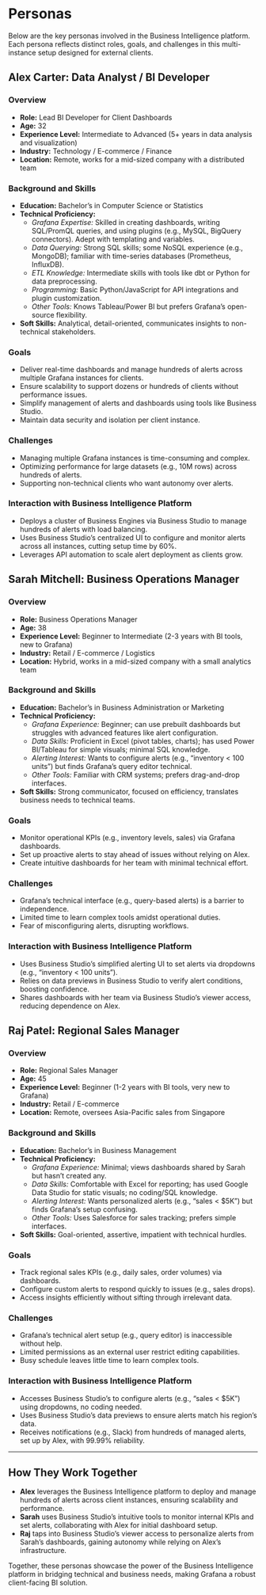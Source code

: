 # Personas

Below are the key personas involved in the Business Intelligence platform. Each persona reflects distinct roles, goals, and challenges in this multi-instance setup designed for external clients.

## Alex Carter: Data Analyst / BI Developer

### Overview

- **Role:** Lead BI Developer for Client Dashboards
- **Age:** 32
- **Experience Level:** Intermediate to Advanced (5+ years in data analysis and visualization)
- **Industry:** Technology / E-commerce / Finance
- **Location:** Remote, works for a mid-sized company with a distributed team

### Background and Skills

- **Education:** Bachelor’s in Computer Science or Statistics
- **Technical Proficiency:**
  - _Grafana Expertise:_ Skilled in creating dashboards, writing SQL/PromQL queries, and using plugins (e.g., MySQL, BigQuery connectors). Adept with templating and variables.
  - _Data Querying:_ Strong SQL skills; some NoSQL experience (e.g., MongoDB); familiar with time-series databases (Prometheus, InfluxDB).
  - _ETL Knowledge:_ Intermediate skills with tools like dbt or Python for data preprocessing.
  - _Programming:_ Basic Python/JavaScript for API integrations and plugin customization.
  - _Other Tools:_ Knows Tableau/Power BI but prefers Grafana’s open-source flexibility.
- **Soft Skills:** Analytical, detail-oriented, communicates insights to non-technical stakeholders.

### Goals

- Deliver real-time dashboards and manage hundreds of alerts across multiple Grafana instances for clients.
- Ensure scalability to support dozens or hundreds of clients without performance issues.
- Simplify management of alerts and dashboards using tools like Business Studio.
- Maintain data security and isolation per client instance.

### Challenges

- Managing multiple Grafana instances is time-consuming and complex.
- Optimizing performance for large datasets (e.g., 10M rows) across hundreds of alerts.
- Supporting non-technical clients who want autonomy over alerts.

### Interaction with Business Intelligence Platform

- Deploys a cluster of Business Engines via Business Studio to manage hundreds of alerts with load balancing.
- Uses Business Studio’s centralized UI to configure and monitor alerts across all instances, cutting setup time by 60%.
- Leverages API automation to scale alert deployment as clients grow.

## Sarah Mitchell: Business Operations Manager

### Overview

- **Role:** Business Operations Manager
- **Age:** 38
- **Experience Level:** Beginner to Intermediate (2-3 years with BI tools, new to Grafana)
- **Industry:** Retail / E-commerce / Logistics
- **Location:** Hybrid, works in a mid-sized company with a small analytics team

### Background and Skills

- **Education:** Bachelor’s in Business Administration or Marketing
- **Technical Proficiency:**
  - _Grafana Experience:_ Beginner; can use prebuilt dashboards but struggles with advanced features like alert configuration.
  - _Data Skills:_ Proficient in Excel (pivot tables, charts); has used Power BI/Tableau for simple visuals; minimal SQL knowledge.
  - _Alerting Interest:_ Wants to configure alerts (e.g., “inventory < 100 units”) but finds Grafana’s query editor technical.
  - _Other Tools:_ Familiar with CRM systems; prefers drag-and-drop interfaces.
- **Soft Skills:** Strong communicator, focused on efficiency, translates business needs to technical teams.

### Goals

- Monitor operational KPIs (e.g., inventory levels, sales) via Grafana dashboards.
- Set up proactive alerts to stay ahead of issues without relying on Alex.
- Create intuitive dashboards for her team with minimal technical effort.

### Challenges

- Grafana’s technical interface (e.g., query-based alerts) is a barrier to independence.
- Limited time to learn complex tools amidst operational duties.
- Fear of misconfiguring alerts, disrupting workflows.

### Interaction with Business Intelligence Platform

- Uses Business Studio’s simplified alerting UI to set alerts via dropdowns (e.g., “inventory < 100 units”).
- Relies on data previews in Business Studio to verify alert conditions, boosting confidence.
- Shares dashboards with her team via Business Studio’s viewer access, reducing dependence on Alex.

## Raj Patel: Regional Sales Manager

### Overview

- **Role:** Regional Sales Manager
- **Age:** 45
- **Experience Level:** Beginner (1-2 years with BI tools, very new to Grafana)
- **Industry:** Retail / E-commerce
- **Location:** Remote, oversees Asia-Pacific sales from Singapore

### Background and Skills

- **Education:** Bachelor’s in Business Management
- **Technical Proficiency:**
  - _Grafana Experience:_ Minimal; views dashboards shared by Sarah but hasn’t created any.
  - _Data Skills:_ Comfortable with Excel for reporting; has used Google Data Studio for static visuals; no coding/SQL knowledge.
  - _Alerting Interest:_ Wants personalized alerts (e.g., “sales < $5K”) but finds Grafana’s setup confusing.
  - _Other Tools:_ Uses Salesforce for sales tracking; prefers simple interfaces.
- **Soft Skills:** Goal-oriented, assertive, impatient with technical hurdles.

### Goals

- Track regional sales KPIs (e.g., daily sales, order volumes) via dashboards.
- Configure custom alerts to respond quickly to issues (e.g., sales drops).
- Access insights efficiently without sifting through irrelevant data.

### Challenges

- Grafana’s technical alert setup (e.g., query editor) is inaccessible without help.
- Limited permissions as an external user restrict editing capabilities.
- Busy schedule leaves little time to learn complex tools.

### Interaction with Business Intelligence Platform

- Accesses Business Studio’s to configure alerts (e.g., “sales < $5K”) using dropdowns, no coding needed.
- Uses Business Studio’s data previews to ensure alerts match his region’s data.
- Receives notifications (e.g., Slack) from hundreds of managed alerts, set up by Alex, with 99.99% reliability.

---

## How They Work Together

- **Alex** leverages the Business Intelligence platform to deploy and manage hundreds of alerts across client instances, ensuring scalability and performance.
- **Sarah** uses Business Studio’s intuitive tools to monitor internal KPIs and set alerts, collaborating with Alex for initial dashboard setup.
- **Raj** taps into Business Studio’s viewer access to personalize alerts from Sarah’s dashboards, gaining autonomy while relying on Alex’s infrastructure.

Together, these personas showcase the power of the Business Intelligence platform in bridging technical and business needs, making Grafana a robust client-facing BI solution.
